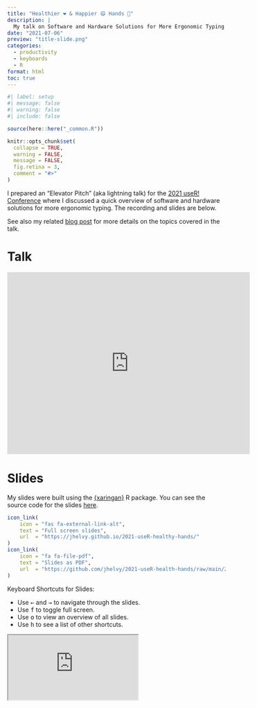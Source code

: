 ```yaml
---
title: "Healthier ❤️ & Happier 😄 Hands 🙌"
description: |
  My talk on Software and Hardware Solutions for More Ergonomic Typing for the 2021 useR! Conference
date: "2021-07-06"
preview: "title-slide.png"
categories:
  - productivity
  - keyboards
  - R
format: html
toc: true
---
```


```r
#| label: setup
#| message: false
#| warning: false
#| include: false

source(here::here("_common.R"))

knitr::opts_chunk$set(
  collapse = TRUE,
  warning = FALSE,
  message = FALSE,
  fig.retina = 3,
  comment = "#>"
)
```

I prepared an "Elevator Pitch" (aka lightning talk) for the [2021 useR! Conference](https://user2021.r-project.org/) where I discussed a quick overview of software and hardware solutions for more ergonomic typing. The recording and slides are below. 

See also my related [blog post](https://www.jhelvy.com/posts/2021-07-03-in-search-of-keyboard-nirvana/) for more details on the topics covered in the talk.

# Talk 

<iframe width="560" height="420" src="https://www.youtube.com/embed/WPLEdpSaBAI" title="YouTube video player" frameborder="0" allow="accelerometer; autoplay; clipboard-write; encrypted-media; gyroscope; picture-in-picture" allowfullscreen></iframe>

# Slides

My slides were built using the [{xaringan}](https://github.com/yihui/xaringan) R package. You can see the source code for the slides [here](https://github.com/jhelvy/2021-useR-healthy-hands).

```r
icon_link(
    icon = "fas fa-external-link-alt",
    text = "Full screen slides",
    url  = "https://jhelvy.github.io/2021-useR-healthy-hands/"
)
icon_link(
    icon = "fa fa-file-pdf",
    text = "Slides as PDF",
    url  = "https://github.com/jhelvy/2021-useR-health-hands/raw/main/2021-useR-healthy-hands.pdf"
)
```

Keyboard Shortcuts for Slides:

- Use <kbd>←</kbd> and <kbd>→</kbd> to navigate through the slides.
- Use <kbd>f</kbd> to toggle full screen.
- Use <kbd>o</kbd> to view an overview of all slides.
- Use <kbd>h</kbd> to see a list of other shortcuts.

::: golden-ratio-wrapper
<iframe class="golden-ratio-iframe" src="https://jhelvy.github.io/2021-useR-healthy-hands/index.html"></iframe>
:::

